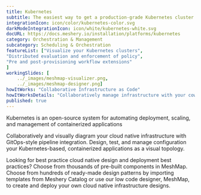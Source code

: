 ---title: Kubernetes  subtitle: The easiest way to get a production-grade Kubernetes cluster up and runningintegrationIcon: icon/color/kubernetes-color.svgdarkModeIntegrationIcon: icon/white/kubernetes-white.svgdocURL: https://docs.meshery.io/installation/platforms/kubernetescategory: Orchestration & Managementsubcategory: Scheduling & OrchestrationfeatureList: ["Visualize your Kubernetes clusters","Distributed evaluation and enforcement of policy","Pre and post-provisioning workflow extensions"]workingSlides: [    ../_images/meshmap-visualizer.png,    ../_images/meshmap-designer.png]howItWorks: "Collaborative Infrastructure as Code"howItWorksDetails: "Collaboratively manage infrastructure with your coworkers synchronously sharing the same designs."published: true---<p>    Kubernetes is an open-source system for automating deployment, scaling, and management of containerized applications</p><p>    Collaboratively and visually diagram your cloud native infrastructure with GitOps-style pipeline integration. Design, test, and manage configuration your Kubernetes-based, containerized applications as a visual topology.</p><p>    Looking for best practice cloud native design and deployment best practices? Choose from thousands of pre-built components in MeshMap. Choose from hundreds of ready-made design patterns by importing templates from Meshery Catalog or use our low code designer, MeshMap, to create and deploy your own cloud native infrastructure designs.</p>